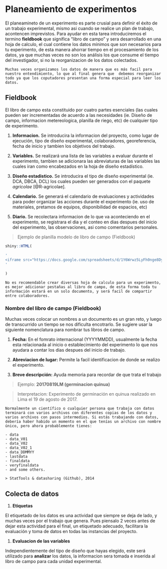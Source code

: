 # Planeamiento de experimentos

El planeamineto de un experimento es parte crusial para definir el éxito de un trabajo experimental, mismo asi cuando se realice un plan de trabajo, acontencen imprevistos. Para ayudar en esta tarea introduciremos el termino **fieldbook** que significa "libro de campo" y sera desarrollado en una hoja de calculo, el cual contiene los datos mínimos que son necesarios para tu experimento, de esta manera ahorrar tiempo en el procesamiento de los datos, ya que muchas veces no son los análisis los que consume el tiempo del investigador, si no la reorganizacion de los datos colectados.


```{block2, type='rmdnote',  echo = T}

Muchas veces organizamos los datos de manera que es más facil para nuestro entendimiento, lo que al final genera que  debemos reorganizar todo ya que los coputadores presentan una forma especial para leer los datos.

```

## Fieldbook

El libro de campo esta constituido por cuatro partes esenciales (las cuales pueden ser incrementadas de acuerdo a las necesidades (ie. Diseño de campo, informacion metereologica, planilla de riego, etc) de cualquier tipo de experimento.

1. **Informacion.** Se introducira la informacion del proyecto, como lugar de ejecución, tipo de diseño experimental, colaboradores, georeferencia, fecha de inicio y tambien los objetivos del trabajo.

1. **Variables.** Se realizará una lista de las variables a evaluar durante el experimento, tambien se adicionara las abreviaturas de las variables las cuales iran como encabezados en la hoja de diseño estadístico.

1. **Diseño estadistico.** Se introducira el tipo de diseño experimental (ie. DCA, DBCA, DCL) los cuales pueden ser generados con el paquete *agricolae* [@R-agricolae].

1. **Calendario.** Se generará el calendario de evaluaciones y actividades para poder organizar las acciones durante el experimento (ie. uso de materiales, pretamos de equipos, disponibilidad de espacios, etc)

1. **Diario.** Se recolectara informacion de lo que va aconteciendo en el experimento, se registrara el dia y el conteo en dias despues del inicio del experimento, las observaciones, asi como comentarios personales.

> Ejemplo de planilla modelo de libro de campo (Fieldbook)

```{r fieldbook}

shiny::HTML(
  
'
<iframe src="https://docs.google.com/spreadsheets/d/1Y6Wrwz5LyFh0nge8DyOhfLGmRu0N7rQKN9Vv7UoBQ60/edit?usp=sharing" style="width: 100%; height: 450px" scrolling="no" marginwidth="0" marginheight="0" frameborder="0" vspace="0" hspace="0"></iframe>
'  

)

```


```{block2, type='rmdwarning',  echo = T}

No es recomendable crear diversas hoja de calculo para un experimento, es mejor adicionar pestañas al libro de campo, de esta forma toda tu información estará en un solo documento, y será facil de compartir entre colaboradores.

```

### Nombre del libro de campo (Fieldbook)

Muchas veces colocar un nombres a un documento es un gran reto, y luego de transcurrido un tiempo se nos dificulta encotrarlo. Se sugiere usar la siguiente nomenclatura para nombrar tus libros de campo.

1. **Fecha:** En el fomrato internacional (YYYYMMDD), usualmente la fecha esta relacionada al inicio o establecimiento del experimento lo que nos ayudara a contar los dias despues del inicio de trabajo.

1. **Abreviacion de lugar:** Permite la facil identificacion de donde se realizo el experimento.

1. **Breve descripción:** Ayuda memoria para recordar de que trata el trabajo

> Ejemplo: **20170819LM (germinacion quinua)**

> Interpretacion: Experimento de germinación en quinua realizado en Lima el 19 de agosto de 2017.

```{block2, type='rmdimportant',  echo = T}

Normalmente un científico o cualquier persona que trabaja con datos terminará con varios archivos con diferentes copias de los datos y varios archivos con pasos intermedios. Si estás trabajando con datos, debería haber habido un momento en el que tenías un archivo con nombre único, pero ahora probablemente tienes:

- data
- data_V01
- data_V02
- data_V02_1
- data_DDMMYY
- lastdata
- finaldata
- veryfinaldata 
- and some others.

> StatTools & datasharing (Github), 2014

```


## Colecta de datos

1. **Etiquetas**

El etiquetado de los datos es una actividad que siempre se deja de lado, y muchas veces por el trabajo que genera. Pues piensalo 2 veces antes de dejar esta actividad para el final, un etiquetado adecuado, facilitara la evaluación y toma de datos en todas las instancias del proyecto.

1. **Evaluacion de las variables**

Independientemente del tipo de diseño que hayas elegido, este será utilizado para **analizar** los datos, la informacion sera tomada e inserida al libro de campo para cada unidad experimental.

